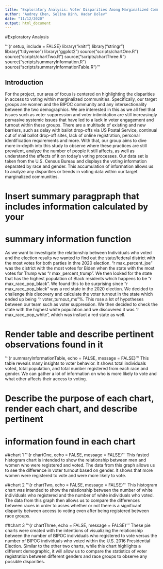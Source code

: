 ```yaml
---
title: "Exploratory Analysis: Voter Disparities Among Marginalized Communities"
author: "Audrey Chen, Selina Dinh, Hadar Dolev"
date: "11/12/2020"
output: html_document
---
```

#Exploratory Analysis

'''{r setup, include = FALSE}
library("knitr")
library("stringr")
library("tidyverse")
library("ggplot2")
source("scripts/chartOne.R")
source("scripts/chartTwo.R")
source("scripts/chartThree.R")
source("scripts/summaryInformation.R")
source("scripts/summaryInformationTable.R")
'''

## Introduction
For the project, our area of focus is centered on highlighting the disparities
in access to voting within marginalized communities. Specifically, our target 
groups are women and the BIPOC community and any intersectionality between the
two demographics. We are interested in this as we all feel that issues such as
voter suppression and voter intimidation are still increasingly pervasive 
systemic issues that have led to a lack in voter engagement and turnout within
these groups. There are a multitude of existing and new barriers, such as 
delay with ballot drop-offs via US Postal Service, continual cut of mail 
ballot drop-off sites, lack of online registration, personal identification 
requirements and more. With that, our group aims to dive more in-depth into 
this study to observe where these practices are still prevalent, analyze the 
number of people it still affects, as well as understand the effects of it on 
today’s voting processes. Our data set is taken from the U.S. Census Bureau 
and displays the voting information separated by race and gender. This 
accumulation of information allows us to analyze any disparities or trends 
in voting data within our target marginalized communities.

# Insert summary paragpraph that includes information calculated by your
# summary information function 
As we want to investigate the relationship between Individuals who voted and the election 
results we wanted to find out the state/federal district with the most votes for both parties in thre 2020 election. 
"r max_percent_joe" was the district with the most votes for Biden when the state with the most votes for Trump  was 
"r max_percent_trump". We then looked for the state that has the highest population of Black residents which happens to be 
"r max_race_pop_black". We found this to be surprising since "r max_race_pop_black" 
was a red state in the 2020 election. We decided to challenge this discovery and calculate the voter turnout
in the state which ended up being "r voter_turnout_ms"%. This rose a lot of hypotheses between our team such as voter suppression. 
We then decided to check the state with the highest white population and we discovered it was
"r max_race_pop_white", which was insfact a red state as well. 

# Render table and describe pertinent observations found in it 
'''{r summaryInformationTable, echo = FALSE, message =  FALSE}
'''
This table reveals many insights to voter behavior. It shows total  individuals voted, 
total population, and total number registered from each race and gender. We can gather 
a lot of information on who is more likely to vote and what other affects their access 
to voting. 

# Describe the purpose of each chart, render each chart, and describe pertinent
# information found in each chart 

##chart 1
'''{r chartOne, echo = FALSE, message =  FALSE}
'''
This fasted histogram chart is intended to show the relationship between men and women 
who were registered and voted. The data from this graph allows us to see the 
difference in voter turnout based on gender. It shows that more women were registered 
to vote and were more likely to vote.  

##chart 2
'''{r chartTwo, echo = FALSE, message =  FALSE}
'''
This histogram chart was intended to show the relationship between the number 
of white individuals who registered and the number of white individuals who 
voted. The data from this graph then allows us to compare the differences 
between races in order to asses whether or not there is a significant disparity
between access to voting even after being registered between race groups.

##chart 3
'''{r chartThree, echo = FALSE, message =  FALSE}
'''
These pie charts were created with the intentions of visualizing the relationship
between the number of BIPOC individuals who registered to vote versus the
number of BIPOC individuals who voted within the U.S. 2016 Presidential 
Election. Similar to the other two charts, while this chart highlights a
different demographic, it will allow us to compare the statistics 
of voter registration between different genders and race groups to observe any
possible disparities. 
